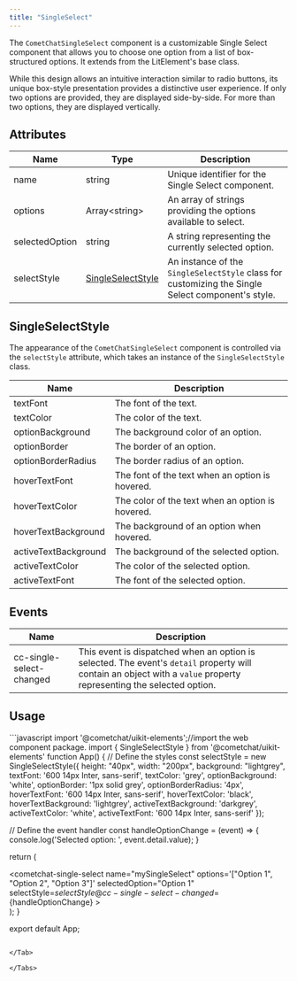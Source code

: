 ```yaml
---
title: "SingleSelect"
---
```


The `CometChatSingleSelect` component is a customizable Single Select component that allows you to choose one option from a list of box-structured options. It extends from the LitElement's base class.

While this design allows an intuitive interaction similar to radio buttons, its unique box-style presentation provides a distinctive user experience. If only two options are provided, they are displayed side-by-side. For more than two options, they are displayed vertically.

## Attributes

| Name           | Type                                                                   | Description                                                                                       |
| -------------- | ---------------------------------------------------------------------- | ------------------------------------------------------------------------------------------------- |
| name           | string                                                                 | Unique identifier for the Single Select component.                                                |
| options        | Array\<string>                                                         | An array of strings providing the options available to select.                                    |
| selectedOption | string                                                                 | A string representing the currently selected option.                                              |
| selectStyle    | [SingleSelectStyle](/web-elements/singleselect#singleselectstyle) | An instance of the `SingleSelectStyle` class for customizing the Single Select component's style. |

## SingleSelectStyle

The appearance of the `CometChatSingleSelect` component is controlled via the `selectStyle` attribute, which takes an instance of the `SingleSelectStyle` class.

| Name                 | Description                                      |
| -------------------- | ------------------------------------------------ |
| textFont             | The font of the text.                            |
| textColor            | The color of the text.                           |
| optionBackground     | The background color of an option.               |
| optionBorder         | The border of an option.                         |
| optionBorderRadius   | The border radius of an option.                  |
| hoverTextFont        | The font of the text when an option is hovered.  |
| hoverTextColor       | The color of the text when an option is hovered. |
| hoverTextBackground  | The background of an option when hovered.        |
| activeTextBackground | The background of the selected option.           |
| activeTextColor      | The color of the selected option.                |
| activeTextFont       | The font of the selected option.                 |

## Events

| Name                     | Description                                                                                                                                                         |
| ------------------------ | ------------------------------------------------------------------------------------------------------------------------------------------------------------------- |
| cc-single-select-changed | This event is dispatched when an option is selected. The event's `detail` property will contain an object with a `value` property representing the selected option. |

## Usage

<Tabs>
<Tab title="JavaScript">
```javascript
import '@cometchat/uikit-elements';//import the web component package.
import { SingleSelectStyle } from '@cometchat/uikit-elements'
function App() {
  // Define the styles
  const selectStyle = new SingleSelectStyle({
    height: "40px",
    width: "200px",
    background: "lightgrey",
    textFont: '600 14px Inter, sans-serif',
    textColor: 'grey',
    optionBackground: 'white',
    optionBorder: '1px solid grey',
    optionBorderRadius: '4px',
    hoverTextFont: '600 14px Inter, sans-serif',
    hoverTextColor: 'black',
    hoverTextBackground: 'lightgrey',
    activeTextBackground: 'darkgrey',
    activeTextColor: 'white',
    activeTextFont: '600 14px Inter, sans-serif'
  });

  // Define the event handler
  const handleOptionChange = (event) => {
    console.log('Selected option: ', event.detail.value);
  }

  return (
    <div className="App">
      <cometchat-single-select
        name="mySingleSelect" 
        options='["Option 1", "Option 2", "Option 3"]' 
        selectedOption="Option 1"
        selectStyle=${selectStyle}
        @cc-single-select-changed=${handleOptionChange}
      ></cometchat-single-select>
    </div>
  );
}

export default App;
```

</Tab>

</Tabs>
